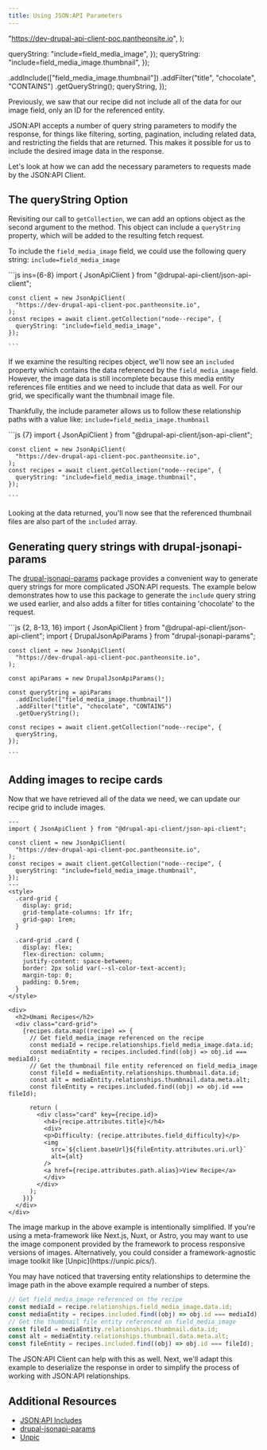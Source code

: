 ```yaml
---
title: Using JSON:API Parameters
---
```




  "https://dev-drupal-api-client-poc.pantheonsite.io",
);

  queryString: "include=field_media_image",
});
  queryString: "include=field_media_image.thumbnail",
});


  .addInclude(["field_media_image.thumbnail"])
  .addFilter("title", "chocolate", "CONTAINS")
  .getQueryString();
  queryString,
});

Previously, we saw that our recipe did not include all of the data for our image field, only an ID for the referenced entity.

JSON:API accepts a number of query string parameters to modify the response, for things like filtering, sorting, pagination, including related data, and restricting the fields that are returned. This makes it possible for us to include the desired image data in the response.

Let's look at how we can add the necessary parameters to requests made by the JSON:API Client.

## The queryString Option

Revisiting our call to `getCollection`, we can add an options object as the second argument to the method. This object can include a `queryString` property, which will be added to the resulting fetch request.

To include the `field_media_image` field, we could use the following query string: `include=field_media_image`

<Tabs>
  <TabItem label="JS">
    ```js ins={6-8}
    import { JsonApiClient } from "@drupal-api-client/json-api-client";

    const client = new JsonApiClient(
      "https://dev-drupal-api-client-poc.pantheonsite.io",
    );
    const recipes = await client.getCollection("node--recipe", {
      queryString: "include=field_media_image",
    });

    ```

  </TabItem>
  <TabItem label="Data">
    <JsonView client:only collapsed={2} src={recipesMedia} />
  </TabItem>
</Tabs>

If we examine the resulting recipes object, we'll now see an `included` property which contains the data referenced by the `field_media_image` field. However, the image data is still incomplete because this media entity references file entities and we need to include that data as well. For our grid, we specifically want the thumbnail image file.

Thankfully, the include parameter allows us to follow these relationship paths with a value like: `include=field_media_image.thumbnail`

<Tabs>
  <TabItem label="JS">
    ```js {7}
    import { JsonApiClient } from "@drupal-api-client/json-api-client";

    const client = new JsonApiClient(
      "https://dev-drupal-api-client-poc.pantheonsite.io",
    );
    const recipes = await client.getCollection("node--recipe", {
      queryString: "include=field_media_image.thumbnail",
    });

    ```

  </TabItem>
  <TabItem label="Data">
    <JsonView client:only collapsed={2} src={recipesThumbnail} />
  </TabItem>
</Tabs>

Looking at the data returned, you'll now see that the referenced thumbnail files are also part of the `included` array.

## Generating query strings with drupal-jsonapi-params

The [drupal-jsonapi-params](https://www.npmjs.com/package/drupal-jsonapi-params) package provides a convenient way to generate query strings for more complicated JSON:API requests. The example below demonstrates how to use this package to generate the `include` query string we used earlier, and also adds a filter for titles containing 'chocolate' to the request.

<Tabs>
  <TabItem label="JS">
    ```js {2, 8-13, 16}
    import { JsonApiClient } from "@drupal-api-client/json-api-client";
    import { DrupalJsonApiParams } from "drupal-jsonapi-params";

    const client = new JsonApiClient(
      "https://dev-drupal-api-client-poc.pantheonsite.io",
    );

    const apiParams = new DrupalJsonApiParams();

    const queryString = apiParams
      .addInclude(["field_media_image.thumbnail"])
      .addFilter("title", "chocolate", "CONTAINS")
      .getQueryString();

    const recipes = await client.getCollection("node--recipe", {
      queryString,
    });

    ```

  </TabItem>
  <TabItem label="Data">
    <JsonView client:only collapsed={2} src={recipesFilter} />
  </TabItem>
</Tabs>

## Adding images to recipe cards

Now that we have retrieved all of the data we need, we can update our recipe grid to include images.

```astro live {7-9, 31, 40, 52-53} ins={19-21, 32-38, 45-48}
---
import { JsonApiClient } from "@drupal-api-client/json-api-client";

const client = new JsonApiClient(
  "https://dev-drupal-api-client-poc.pantheonsite.io",
);
const recipes = await client.getCollection("node--recipe", {
  queryString: "include=field_media_image.thumbnail",
});
---
<style>
  .card-grid {
    display: grid;
    grid-template-columns: 1fr 1fr;
    grid-gap: 1rem;
  }

  .card-grid .card {
    display: flex;
    flex-direction: column;
    justify-content: space-between;
    border: 2px solid var(--sl-color-text-accent);
    margin-top: 0;
    padding: 0.5rem;
  }
</style>

<div>
  <h2>Umami Recipes</h2>
  <div class="card-grid">
    {recipes.data.map((recipe) => {
      // Get field_media_image referenced on the recipe
      const mediaId = recipe.relationships.field_media_image.data.id;
      const mediaEntity = recipes.included.find((obj) => obj.id === mediaId);
      // Get the thumbnail file entity referenced on field_media_image
      const fileId = mediaEntity.relationships.thumbnail.data.id;
      const alt = mediaEntity.relationships.thumbnail.data.meta.alt;
      const fileEntity = recipes.included.find((obj) => obj.id === fileId);

      return (
        <div class="card" key={recipe.id}>
          <h4>{recipe.attributes.title}</h4>
          <div>
          <p>Difficulty: {recipe.attributes.field_difficulty}</p>
          <img
            src=`${client.baseUrl}${fileEntity.attributes.uri.url}`
            alt={alt}
          />
          <a href={recipe.attributes.path.alias}>View Recipe</a>
          </div>
        </div>
      );
    })}
  </div>
</div>
```

<Aside type="tip">
  The image markup in the above example is intentionally simplified. If you're
  using a meta-framework like Next.js, Nuxt, or Astro, you may want to use the
  image component provided by the framework to process responsive versions of
  images. Alternatively, you could consider a framework-agnostic image toolkit
  like [Unpic](https://unpic.pics/).
</Aside>

You may have noticed that traversing entity relationships to determine the image path in the above example required a number of steps.

```js
// Get field_media_image referenced on the recipe
const mediaId = recipe.relationships.field_media_image.data.id;
const mediaEntity = recipes.included.find((obj) => obj.id === mediaId);
// Get the thumbnail file entity referenced on field_media_image
const fileId = mediaEntity.relationships.thumbnail.data.id;
const alt = mediaEntity.relationships.thumbnail.data.meta.alt;
const fileEntity = recipes.included.find((obj) => obj.id === fileId);
```

The JSON:API Client can help with this as well. Next, we'll adapt this example to deserialize the response in order to simplify the process of working with JSON:API relationships.

## Additional Resources

- [JSON:API Includes](https://www.drupal.org/docs/core-modules-and-themes/core-modules/jsonapi-module/includes)
- [drupal-jsonapi-params](https://www.npmjs.com/package/drupal-jsonapi-params)
- [Unpic](https://unpic.pics/)
